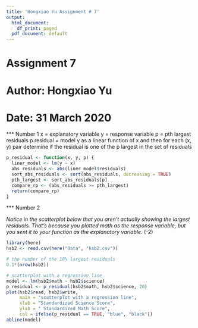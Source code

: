 ---
title: 'Hongxiao Yu Assignment # 7'
output:
  html_document:
    df_print: paged
  pdf_document: default
---
# Assignment 7 
# Author: Hongxiao Yu
# Date: 31 March 2020


*** Number 1
x = explanatory variable
y = response variable
p = pth largest residuals
p.residual = model y as a linear function of x and then for each (x, y) pair determine if the residual is one of the p largest in the set of residuals
```{r}
p_residual <- function(x, y, p) {
  liner_model <- lm(y ~ x)
  abs_residuals <- abs(liner_model$residuals)
  sort_abs_residuals <- sort(abs_residuals, decreasing = TRUE)
  pth_largest <- sort_abs_residuals[p]
  compare_rp <- (abs_residuals >= pth_largest)
  return(compare_rp)
}
```

*** Number 2

*Notice in the scatterplot below that you aren't actually showing the largest*
*residuals. That's because you plotted math as the response variable, but you*
*sent it to your function as the explanatory variable.* (-2)

```{r}
library(here)
hsb2 <- read.csv(here("Data", "hsb2.csv"))

# the number of the 10% largest residuals 
0.1*(nrow(hsb2))

# scatterplot with a regression line
model <- lm(hsb2$math ~ hsb2$science)
p_residual <- p_residual(hsb2$math, hsb2$science, 20)
plot(hsb2$read, hsb2$write,
     main = "scatterplot with a regression line",
     xlab = "Standardized Science Score",
     ylab = " Standardized Math Score",
     col = ifelse(p_residual == TRUE, "blue", "black"))
abline(model)

```



